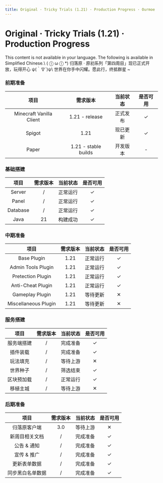 ```yaml
---
title: Original · Tricky Trials (1.21) · Production Progress · Ourmoe
---
```




# Original · Tricky Trials (1.21) · Production Progress

<Callout type="error" emoji="️🚫">
  This content is not available in your language. The following is available in Simplified Chinese.\
   ( ⓛ ω ⓛ &#42;)
</Callout>

<Callout emoji="⚡️">
  归落原 · 原初系列「第四周目」现已正式开放，玩得开心 ψ(｀∇´)ψ\
  世界在你手中闪耀。愿此行，终抵群星 ~
</Callout>

### 前期准备

| 项目 | 需求版本 | 当前状态 | 是否可用 |
| :----: | :----: | :----: | :----: |
| Minecraft Vanilla Client | 1.21 - release | 正式发布 | ✓ |
| Spigot | 1.21 | 现已更新 | ✓ |
| Paper | 1.21 - stable builds | 开发版本 | - |

### 基础搭建

| 项目 | 需求版本 | 当前状态 | 是否可用 |
| :----: | :----: | :----: | :----: |
| Server | / | 正常运行 | ✓ |
| Panel | / | 正常运行 | ✓ |
| Database | / | 正常运行 | ✓ |
| Java | 21 | 构建成功 | ✓ |

### 中期准备

| 项目 | 需求版本 | 当前状态 | 是否可用 |
| :----: | :----: | :----: | :----: |
| Base Plugin | 1.21 | 正常运行 | ✓ |
| Admin Tools Plugin | 1.21 | 正常运行 | ✓ |
| Pretection Plugin | 1.21 | 正常运行 | ✓ |
| Anti-Cheat Plugin | 1.21 | 正常运行 | ✓ |
| Gameplay Plugin | 1.21 | 等待更新 | ✕ |
| Miscellaneous Plugin | 1.21 | 等待更新 | ✕ |

### 服务搭建

| 项目 | 需求版本 | 当前状态 | 是否可用 |
| :----: | :----: | :----: | :----: |
| 服务端搭建 | / | 完成准备 | ✓ |
| 插件装载 | / | 完成准备 | ✓ |
| 玩法填充 | / | 等待上游 | ✕ |
| 世界种子 | / | 筛选结束 | ✓ |
| 区块预加载 | / | 正常运行 | ✓ |
| 移植主城 | / | 等待上游 | ✕ |

### 后期准备

| 项目 | 需求版本 | 当前状态 | 是否可用 |
| :----: | :----: | :----: | :----: |
| 归落原客户端 | 3.0 | 等待上游 | ✕ |
| 新周目相关文档 | / | 完成准备 | ✓ |
| 公告 & 通知 | / | 完成准备 | ✓ |
| 宣传 & 推广 | / | 完成准备 | ✓ |
| 更新表单数据 | / | 完成准备 | ✓ |
| 同步黑白名单数据 | / | 完成准备 | ✓ |